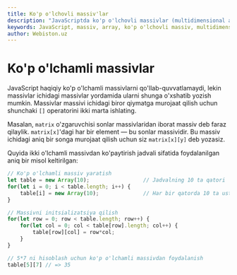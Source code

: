 ```yaml
---
title: Ko'p o'lchovli massiv'lar
description: "JavaScriptda ko'p o'lchovli massivlar (multidimensional arrays): massiv ichida massiv yaratish, 2D va 3D massivlar bilan ishlash, indekslar orqali elementlarga murojaat qilish va amaliy misollar."
keywords: JavaScript, massiv, array, ko'p o'lchovli massiv, multidimensional array, 2D array, 3D array, nested array, indeks, index, element o'qish, element yozish, misollar, tutorial, beginner, advanced
author: Webiston.uz
---
```


# Ko'p o'lchamli massivlar

JavaScript haqiqiy ko'p o'lchamli massivlarni qo'llab-quvvatlamaydi, lekin massivlar ichidagi massivlar yordamida ularni shunga o'xshatib yozish mumkin. Massivlar massivi ichidagi biror qiymatga murojaat qilish uchun shunchaki `[]` operatorini ikki marta ishlating.

Masalan, `matrix` o'zgaruvchisi sonlar massivlaridan iborat massiv deb faraz qilaylik. `matrix[x]`'dagi har bir element — bu sonlar massividir. Bu massiv ichidagi aniq bir songa murojaat qilish uchun siz `matrix[x][y]` deb yozasiz.

Quyida ikki o'lchamli massivdan ko'paytirish jadvali sifatida foydalanilgan aniq bir misol keltirilgan:

``` js
// Ko'p o'lchamli massiv yaratish
let table = new Array(10);                 // Jadvalning 10 ta qatori
for(let i = 0; i < table.length; i++) {
    table[i] = new Array(10);              // Har bir qatorda 10 ta ustun bor
}

// Massivni initsializatsiya qilish
for(let row = 0; row < table.length; row++) {
    for(let col = 0; col < table[row].length; col++) {
        table[row][col] = row*col;
    }
}

// 5*7 ni hisoblash uchun ko'p o'lchamli massivdan foydalanish
table[5][7] // => 35
```